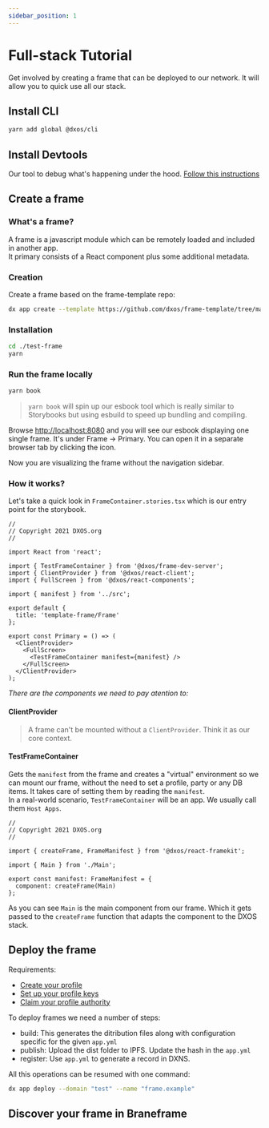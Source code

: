 ```yaml
---
sidebar_position: 1
---
```


# Full-stack Tutorial

Get involved by creating a frame that can be deployed to our network. It will allow you to quick use all our stack.

## Install CLI

```bash
yarn add global @dxos/cli
```

## Install Devtools
Our tool to debug what's happening under the hood. <a href="https://github.com/dxos/protocols/blob/main/packages/devtools/devtools-extension/README.md" target="_blank">Follow this instructions</a>

<!--
Could we use the dx CLI to download the artifact and then lead to Google Extension guide?
Something like:
```
dx devtools download

# DONE - Please follow this guide to add it as extension to Chrome: https://webkul.com/blog/how-to-install-the-unpacked-extension-in-chrome/
# DONE - Please follow this guide to add it as extension to Firefox: https://developer.mozilla.org/en-US/docs/Mozilla/Add-ons/WebExtensions/Your_first_WebExtension#installing
```
-->

## Create a frame

### What's a frame?
A frame is a javascript module which can be remotely loaded and included in another app.<br/>
It primary consists of a React component plus some additional metadata.

### Creation

Create a frame based on the frame-template repo:
```bash
dx app create --template https://github.com/dxos/frame-template/tree/master --path ./test-frame
```

### Installation
```bash
cd ./test-frame
yarn
```

### Run the frame locally

```bash
yarn book
```
> `yarn book` will spin up our esbook tool which is really similar to Storybooks but using esbuild to speed up bundling and compiling.

Browse <a href="http://localhost:8080" target="_blank">http://localhost:8080</a> and you will see our esbook displaying one single frame.
It's under Frame -> Primary.
You can open it in a separate browser tab by clicking the <OpenInNewIcon /> icon.

Now you are visualizing the frame without the navigation sidebar.

### How it works?

Let's take a quick look in `FrameContainer.stories.tsx` which is our entry point for the storybook.

```tsx
//
// Copyright 2021 DXOS.org
//

import React from 'react';

import { TestFrameContainer } from '@dxos/frame-dev-server';
import { ClientProvider } from '@dxos/react-client';
import { FullScreen } from '@dxos/react-components';

import { manifest } from '../src';

export default {
  title: 'template-frame/Frame'
};

export const Primary = () => (
  <ClientProvider>
    <FullScreen>
      <TestFrameContainer manifest={manifest} />
    </FullScreen>
  </ClientProvider>
);  
```

*There are the components we need to pay atention to:*

#### ClientProvider

> A frame can't be mounted without a `ClientProvider`. Think it as our core context.

<TypescriptApiBox name='ClientProvider' />

#### TestFrameContainer

Gets the `manifest` from the frame and creates a "virtual" environment so we can mount our frame, without the need to set a profile, party or any DB items.
It takes care of setting them by reading the `manifest`.<br/>
In a real-world scenario, `TestFrameContainer` will be an app. We usually call them `Host Apps`.

```tsx
//
// Copyright 2021 DXOS.org
//

import { createFrame, FrameManifest } from '@dxos/react-framekit';

import { Main } from './Main';

export const manifest: FrameManifest = {
  component: createFrame(Main)
};
```

As you can see `Main` is the main component from our frame. 
Which it gets passed to the `createFrame` function that adapts the component to the DXOS stack.




## Deploy the frame

Requirements:
- <a href="/docs/ref-cli/installation" target="_blank">Create your profile</a>
- <a href="/docs/ref-cli/profile-keys-setup" target="_blank">Set up your profile keys</a>
- <a href="/docs/ref-cli/profile-authority" target="_blank">Claim your profile authority</a>

To deploy frames we need a number of steps:

- build: This generates the ditribution files along with configuration specific for the given `app.yml`
- publish: Upload the dist folder to IPFS. Update the hash in the `app.yml`
- register: Use `app.yml` to generate a record in DXNS.

All this operations can be resumed with one command:

```bash
dx app deploy --domain "test" --name "frame.example"
```

## Discover your frame in Braneframe

<!-- TODO(zarco): josiah maybe you can explain this? -->
